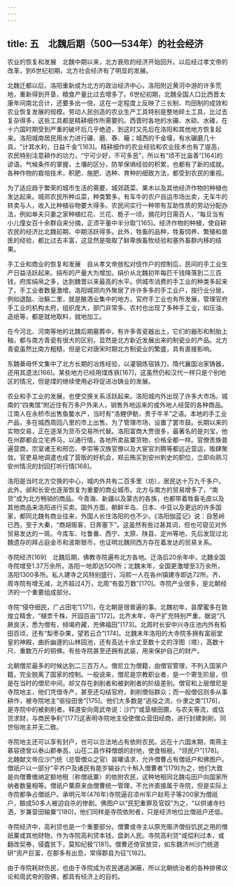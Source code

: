 ```yaml
---
---
---
```

title: 五　北魏后期（500—534年）的社会经济
---




农业的恢复和发展　北魏中期以来，北方衰败的经济开始回升。以后经过孝文帝的改革，到6世纪初期，北方社会经济有了明显的发展。

北魏迁都以后，洛阳重新成为北方的政治经济中心，洛阳附近黄河中游的许多荒地，重新得到开垦，粮食产量比过去增多了。6世纪初期，北魏全国人口比西晋太康年间南北合计，还要多出一倍，这在一定程度上反映了三长制、均田制的成效和农业恢复发展的规模。劳动人民创造的农业生产工具特别是整地碎土工具，比过去复杂得多，这些工具都是精耕细作所需要的。西晋时各地的水碾、水硙、水碓，在十六国时期受到严重的破坏后几乎绝迹，到这时又先后在洛阳和其他地方恢复起来。洛阳城南居民用水力进行碾、磨、舂、簸；城西的千金堰，有水碾磨几十具，“计其水利，日益千金”[163]。精耕细作的农业经验和农业技术也有了提高，农民特别注意耕作的功力，“宁可少好，不可多恶”，所以有“顷不比亩善”[164]的谚语。气候条件的掌握，土壤的区分，防旱保墒经验的积累，也都有了新的成就。各种作物的栽培技术，积肥、施肥、选种、育种的细致方法，都受到农民的重视。

为了适应趋于繁荣的城市生活的需要，城郊蔬菜、果木以及其他经济作物的种植也发达起来。城郊农民所种瓜菜，种类繁多，有车牛的农户自运市场出卖，无车牛的转卖与人，收入比种植谷物要大得多。农民间实行一种带有互助性质的劳动分配办法，例如单夫只妻之家种植红花、兰花、栀子一顷，摘花时日需百人，“每旦当有小儿僮女百十余群自来分摘，正须平量中半分取”[165]。经济作物的种植，使自耕农民的经济比北魏前期、中期活跃得多。此外，牲畜的品种，牲畜饲养、繁殖和兽医的经验，都比过去丰富，这显然是吸取了鲜卑族畜牧经验和塞外畜群内移的结果。

手工业和商业的恢复和发展　自从孝文帝放松对伎作户的控制后，民间的手工业生产日益活跃起来。绢布的产量大为增加，绢价从北魏初年每匹千钱降落到二三百钱，府库绢帛之多，达到魏晋以来最高的水平。供城市消费的手工业的种类多起来了，手工业者数量激增。洛阳城郊内外聚居了许许多多的手工业户，按行业分居，例如退酤、治觞二里，就是酿酒业集中的地方。官府手工业也有所发展，管理官府手工业的机构太府，组织庞大，部门非常多。农村也出现了多种手工业，如压油、造纸等，都是就地取料，就地加工。

在今河北、河南等地的北魏后期墓葬中，有许多青瓷器出土，它们的器形和制胎上釉，都与南方青瓷有很大的区别，显然是北方新近发展出来的制瓷业的产品。北方青瓷虽然比南方粗糙，但是它对唐宋时期北方制瓷业的繁盛，具有直接影响。

东魏綦毋怀文集中了北方长期的冶炼经验，以灌钢炼宿铁刀，隋代襄国冶家铸器，还用其遗法[166]。某些地方已经用煤炼铁[167]，这虽然仍和汉代一样只是个别地区的情况，但是煤的继续使用必将促进冶铸业的发展。

农业和手工业的发展，也使交换关系活跃起来。洛阳城内外出现了许多大市场。城南的“四夷馆”附近住有万多户外来人，销售外地运来的或外地人经营的各种商品。江南人在永桥市出售鱼鳖水产，当时有“洛鲤伊鲂，贵于牛羊”之语。本地的手工业产品，多在城西周回八里的市上出售。为了管理市场，设置了罢市鼓。长期以来的实物交易，正在逐渐为货币交易所代替。洛阳富商大贾很多，最著名的是刘宝，他在州郡都会立宅养马，以通行情，各地所卖盐粟货物，价格全都一样。官僚贵族普遍营商，宗室诸王和邢峦、李崇等汉族官僚以及大宦官刘腾等都远近营运，贩肆聚敛。官吏易地调遣也成了营贩的好机会，郑云贿买到安州刺史的职位，立即向熟习安州情况的封回打听行情[168]。

洛阳是当时北方交换的中心，城内外共有二百多里（坊），居民达十万九千多户。此外，邺和长安也逐渐恢复为重要的商业城市。北方与南方的贸易增多了，“南货”成为北方畅销的商品。今青海、新疆以及蒙古的各族，也都带着牲畜毛皮以及其他商品来洛阳进行买卖。国外方面，朝鲜半岛、日本、中亚以及更远的许多国家，都同北魏有商业往来，外国人长住洛阳的也不少。《洛阳伽蓝记》说：自葱岭已西，至于大秦，“商胡贩客，日奔塞下”。这虽然有些过甚其词，但也可窥见对外贸易发达的一斑。今库车、吐鲁番、西宁、太原、陕县、定州等地，先后发现过北魏遗存的拜占庭金币和波斯银币，也证明北魏同西方存在着发达的贸易关系。

寺院经济[169]　北魏后期，佛教寺院遍布北方各地。迁洛后20余年中，北魏全国寺院增至1.37万余所，洛阳一地即达500所；北魏末年，全国更激增至3万余所，洛阳1300多所。私人建寺之风特别盛行，冯熙一人在各州镇建寺即达72所。齐、周寺院有增无减，北齐超过4万，北周“有盈万数”[170]。寺院产业很多，是北朝经济的一个重要组成部分。

寺院“侵夺细民，广占田宅”[171]，在北朝是很普遍的事。北魏初年，昙摩蜜多在敦煌立精舍，“植柰千株，开园百亩”[172]。北齐末年，寺产扩充特别严重，据说“凡厥良沃，悉为僧有，倾竭府藏，充佛福田”[173]。北周时长安中兴寺庄池内外有稻田百顷，还有“梨枣杂果，望若云合”[174]。北魏末年洛阳的大寺院多拥有富丽堂皇的神殿，曲折幽邃的山林园池，还有高达十余丈至数十丈的浮图（塔），高数十尺、重数万斤的铜佛。有些寺院甚至还拥有武装，用来保护自己的财产。

北朝僧尼最多的时候达到二三百万人。僧尼立为僧籍，由僧官管理，不列入国家户籍，完全脱离了国家的控制。一般说来，僧尼是宗教职业者，是一个寄生阶层，但是在当时的僧尼中间，却又存在剥削者和被剥削者的阶级差别。僧官和上层僧尼是寺院地主，他们凭借寺产，甚至还勾结官府，剥削僧俗群众；而一般僧侣则多从事耕作，被寺院地主“驱役田舍”[175]。他们大多数是“逃役之流，仆隶之类”[176]，是寺院中的被剥削者。释道安向周武帝说：沙门“或垦植田圃，与农夫等流，或估货求财，与商民争利”[177]这表明寺院地主役使僧众营田经商，进行封建剥削，同世俗地主并无二致。

寺院地主还可以享有封户，也可以合法地占有依附农民。远在十六国末期，南燕主慕容德曾以泰山郡奉高、山茌二县作释僧朗的封地，使食租税，“领民户”[178]。北魏献文帝应沙门统（总管僧众之官）昙曜请求，允许僧曹占有僧祇户和佛图户。僧祇户以一部分“平齐户及诸民有能岁输谷六十斛入僧曹者”[179]为之，他们大致是向僧曹缴纳定额地租（称僧祇粟）的依附农民，这种地租同北魏屯田户向国家所纳者数量相等。僧祇户粟原来由僧曹统一管理，不允许直接属于寺院，但是实际上寺院都争占僧祇户。承明元年(476年)寺院逼召凉州军户赵苟子等200家为僧祇户，酿成50多人被迫自杀的惨剧。佛图户以“民犯重罪及官奴”为之，“以供诸寺扫洒，岁兼营田输粟”[180]，他们同样是寺院依附者，只是经济地位比僧祇户还低。

寺院经济中，高利贷也是一个重要部分。僧曹或寺主以原充赈济僧俗饥民之用的僧祇粟或其他财物，作为寺院高利贷本钱，盘剥人民。寺院高利贷“或偿利过本，或翻改契券，侵蠹贫下，莫知纪极”[181]。僧曹还倚官放贷，如东魏济州沙门统道研“资产巨富，在郡多有出息，常得郡县为征”[182]。

由于寺院耗财伤民，也由于寺院成为农民逋逃渊蔽，所以北朝统治者的各种排佛议论和周武帝的毁佛，都具有经济上的目的。